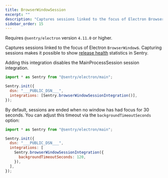 ```yaml
---
title: BrowserWindowSession
excerpt: ""
description: "Captures sessions linked to the focus of Electron BrowserWindows."
sidebar_order: 15
---
```


Requires `@sentry/electron` version `4.11.0` or higher.

Captures sessions linked to the focus of Electron `BrowserWindow`s. Capturing
sessions makes it possible to show [release health](/product/releases/health/)
statistics in Sentry.

Adding this integration disables the <PlatformLink to="/configuration/integrations/mainprocesssession">MainProcessSession</PlatformLink>
session integration.


```javascript
import * as Sentry from "@sentry/electron/main";

Sentry.init({
  dsn: "___PUBLIC_DSN___",
  integrations: [Sentry.browserWindowSessionIntegration()],
});
```

By default, sessions are ended when no window has had focus for 30
seconds. You can adjust this timeout via the `backgroundTimeoutSeconds` option:

```javascript
import * as Sentry from "@sentry/electron/main";

Sentry.init({
  dsn: "___PUBLIC_DSN___",
  integrations: [
    Sentry.browserWindowSessionIntegration({
      backgroundTimeoutSeconds: 120,
    }),
  ],
});
```

